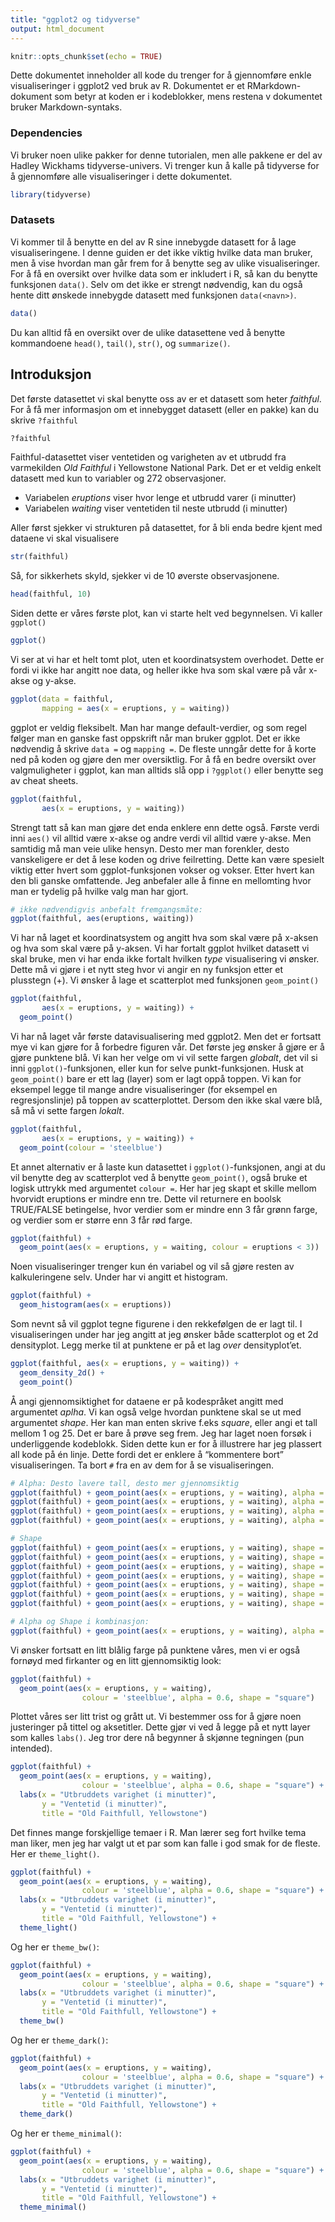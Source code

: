 ```yaml
---
title: "ggplot2 og tidyverse"
output: html_document
---
```


```r
knitr::opts_chunk$set(echo = TRUE)
```

Dette dokumentet inneholder all kode du trenger for å gjennomføre enkle visualiseringer i ggplot2 ved bruk av R. Dokumentet er et RMarkdown-dokument som betyr at koden er i kodeblokker, mens restena v dokumentet bruker Markdown-syntaks. 

### Dependencies
Vi bruker noen ulike pakker for denne tutorialen, men alle pakkene er del av Hadley Wickhams tidyverse-univers. Vi trenger kun å kalle på tidyverse for å gjennomføre alle visualiseringer i dette dokumentet.

```r
library(tidyverse)
```

### Datasets
Vi kommer til å benytte en del av R sine innebygde datasett for å lage visualiseringene. I denne guiden er det ikke viktig hvilke data man bruker, men å vise hvordan man går frem for å benytte seg av ulike visualiseringer. For å få en oversikt over hvilke data som er inkludert i R, så kan du benytte funksjonen `data()`. Selv om det ikke er strengt nødvendig, kan du også hente ditt ønskede innebygde datasett med funksjonen `data(<navn>)`. 

```r
data()
```


Du kan alltid få en oversikt over de ulike datasettene ved å benytte kommandoene `head()`, `tail()`, `str()`, og `summarize()`. 

## Introduksjon
Det første datasettet vi skal benytte oss av er et datasett som heter *faithful*. For å få mer informasjon om et innebygget datasett (eller en pakke) kan du skrive `?faithful`

```r
?faithful
```

Faithful-datasettet viser ventetiden og varigheten av et utbrudd fra varmekilden *Old Faithful* i Yellowstone National Park. Det er et veldig enkelt datasett med kun to variabler og 272 observasjoner.

* Variabelen *eruptions* viser hvor lenge et utbrudd varer (i minutter)
* Variabelen *waiting* viser ventetiden til neste utbrudd (i minutter)

Aller først sjekker vi strukturen på datasettet, for å bli enda bedre kjent med dataene vi skal visualisere

```r
str(faithful)
```

Så, for sikkerhets skyld, sjekker vi de 10 øverste observasjonene.

```r
head(faithful, 10)
```

Siden dette er våres første plot, kan vi starte helt ved begynnelsen. Vi kaller `ggplot()`

```r
ggplot()
```

Vi ser at vi har et helt tomt plot, uten et koordinatsystem overhodet. Dette er fordi vi ikke har angitt noe data, og heller ikke hva som skal være på vår x-akse og y-akse.

```r
ggplot(data = faithful, 
       mapping = aes(x = eruptions, y = waiting))
```

ggplot er veldig fleksibelt. Man har mange default-verdier, og som regel følger man en ganske fast oppskrift når man bruker ggplot. Det er ikke nødvendig å skrive `data =` og `mapping =`. De fleste unngår dette for å korte ned på koden og gjøre den mer oversiktlig. For å få en bedre oversikt over valgmuligheter i ggplot, kan man alltids slå opp i `?ggplot()` eller benytte seg av cheat sheets. 

```r
ggplot(faithful, 
       aes(x = eruptions, y = waiting))
```

Strengt tatt så kan man gjøre det enda enklere enn dette også. Første verdi inni `aes()` vil alltid være x-akse og andre verdi vil alltid være y-akse. Men samtidig må man veie ulike hensyn. Desto mer man forenkler, desto vanskeligere er det å lese koden og drive feilretting. Dette kan være spesielt viktig etter hvert som ggplot-funksjonen vokser og vokser. Etter hvert kan den bli ganske omfattende. Jeg anbefaler alle å finne en mellomting hvor man er tydelig på hvilke valg man har gjort.

```r
# ikke nødvendigvis anbefalt fremgangsmåte:
ggplot(faithful, aes(eruptions, waiting))
```


Vi har nå laget et koordinatsystem og angitt hva som skal være på x-aksen og hva som skal være på y-aksen. Vi har fortalt ggplot hvilket datasett vi skal bruke, men vi har enda ikke fortalt hvilken *type* visualisering vi ønsker. Dette må vi gjøre i et nytt steg hvor vi angir en ny funksjon etter et plusstegn (+). Vi ønsker å lage et scatterplot med funksjonen `geom_point()`

```r
ggplot(faithful, 
       aes(x = eruptions, y = waiting)) + 
  geom_point()
```

Vi har nå laget vår første datavisualisering med ggplot2. Men det er fortsatt mye vi kan gjøre for å forbedre figuren vår. Det første jeg ønsker å gjøre er å gjøre punktene blå. Vi kan her velge om vi vil sette fargen *globalt*, det vil si inni `ggplot()`-funksjonen, eller kun for selve punkt-funksjonen. Husk at `geom_point()` bare er ett lag (layer) som er lagt oppå toppen. Vi kan for eksempel legge til mange andre visualiseringer (for eksempel en regresjonslinje) på toppen av scatterplottet. Dersom den ikke skal være blå, så må vi sette fargen *lokalt*.

```r
ggplot(faithful, 
       aes(x = eruptions, y = waiting)) + 
  geom_point(colour = 'steelblue')
```

Et annet alternativ er å laste kun datasettet i `ggplot()`-funksjonen, angi at du vil benytte deg av scatterplot ved å benytte `geom_point()`, også bruke et logisk uttrykk med argumentet `colour =`. Her har jeg skapt et skille mellom hvorvidt eruptions er mindre enn tre. Dette vil returnere en boolsk TRUE/FALSE betingelse, hvor verdier som er mindre enn 3 får grønn farge, og verdier som er større enn 3 får rød farge.

```r
ggplot(faithful) + 
  geom_point(aes(x = eruptions, y = waiting, colour = eruptions < 3))
```

Noen visualiseringer trenger kun én variabel og vil så gjøre resten av kalkuleringene selv. Under har vi angitt et histogram.

```r
ggplot(faithful) + 
  geom_histogram(aes(x = eruptions))
```

Som nevnt så vil ggplot tegne figurene i den rekkefølgen de er lagt til. I visualiseringen under har jeg angitt at jeg ønsker både scatterplot og et 2d densityplot. Legg merke til at punktene er på et lag *over* densityplot'et.

```r
ggplot(faithful, aes(x = eruptions, y = waiting)) + 
  geom_density_2d() + 
  geom_point()
```

Å angi gjennomsiktighet for dataene er på kodespråket angitt med argumentet *aplha*. Vi kan også velge hvordan punktene skal se ut med argumentet *shape*. Her kan man enten skrive f.eks *square*, eller angi et tall mellom 1 og 25. Det er bare å prøve seg frem. Jeg har laget noen forsøk i underliggende kodeblokk. Siden dette kun er for å illustrere har jeg plassert all kode på én linje. Dette fordi det er enklere å "kommentere bort" visualiseringen. Ta bort `#` fra en av dem for å se visualiseringen.


```r
# Alpha: Desto lavere tall, desto mer gjennomsiktig
ggplot(faithful) + geom_point(aes(x = eruptions, y = waiting), alpha = 0.1)
ggplot(faithful) + geom_point(aes(x = eruptions, y = waiting), alpha = 0.3)
ggplot(faithful) + geom_point(aes(x = eruptions, y = waiting), alpha = 0.5)
ggplot(faithful) + geom_point(aes(x = eruptions, y = waiting), alpha = 0.8)

# Shape
ggplot(faithful) + geom_point(aes(x = eruptions, y = waiting), shape = 1)
ggplot(faithful) + geom_point(aes(x = eruptions, y = waiting), shape = 2)
ggplot(faithful) + geom_point(aes(x = eruptions, y = waiting), shape = 3)
ggplot(faithful) + geom_point(aes(x = eruptions, y = waiting), shape = 4)
ggplot(faithful) + geom_point(aes(x = eruptions, y = waiting), shape = 5)
ggplot(faithful) + geom_point(aes(x = eruptions, y = waiting), shape = 6)
ggplot(faithful) + geom_point(aes(x = eruptions, y = waiting), shape = 11)

# Alpha og Shape i kombinasjon:
ggplot(faithful) + geom_point(aes(x = eruptions, y = waiting), alpha = 0.4, shape = "square")
```

Vi ønsker fortsatt en litt blålig farge på punktene våres, men vi er også fornøyd med firkanter og en litt gjennomsiktig look:

```r
ggplot(faithful) + 
  geom_point(aes(x = eruptions, y = waiting), 
                colour = 'steelblue', alpha = 0.6, shape = "square")
```

Plottet våres ser litt trist og grått ut. Vi bestemmer oss for å gjøre noen justeringer på tittel og aksetitler. Dette gjør vi ved å legge på et nytt layer som kalles `labs()`. Jeg tror dere nå begynner å skjønne tegningen (pun intended).

```r
ggplot(faithful) + 
  geom_point(aes(x = eruptions, y = waiting), 
                colour = 'steelblue', alpha = 0.6, shape = "square") +
  labs(x = "Utbruddets varighet (i minutter)",
       y = "Ventetid (i minutter)",
       title = "Old Faithfull, Yellowstone")
```

Det finnes mange forskjellige temaer i R. Man lærer seg fort hvilke tema man liker, men jeg har valgt ut et par som kan falle i god smak for de fleste. Her er `theme_light()`.

```r
ggplot(faithful) + 
  geom_point(aes(x = eruptions, y = waiting), 
                colour = 'steelblue', alpha = 0.6, shape = "square") +
  labs(x = "Utbruddets varighet (i minutter)",
       y = "Ventetid (i minutter)",
       title = "Old Faithfull, Yellowstone") +
  theme_light()
```

Og her er `theme_bw()`:

```r
ggplot(faithful) + 
  geom_point(aes(x = eruptions, y = waiting), 
                colour = 'steelblue', alpha = 0.6, shape = "square") +
  labs(x = "Utbruddets varighet (i minutter)",
       y = "Ventetid (i minutter)",
       title = "Old Faithfull, Yellowstone") +
  theme_bw()
```

Og her er `theme_dark()`:

```r
ggplot(faithful) + 
  geom_point(aes(x = eruptions, y = waiting), 
                colour = 'steelblue', alpha = 0.6, shape = "square") +
  labs(x = "Utbruddets varighet (i minutter)",
       y = "Ventetid (i minutter)",
       title = "Old Faithfull, Yellowstone") +
  theme_dark()
```

Og her er `theme_minimal()`:

```r
ggplot(faithful) + 
  geom_point(aes(x = eruptions, y = waiting), 
                colour = 'steelblue', alpha = 0.6, shape = "square") +
  labs(x = "Utbruddets varighet (i minutter)",
       y = "Ventetid (i minutter)",
       title = "Old Faithfull, Yellowstone") +
  theme_minimal()
```
